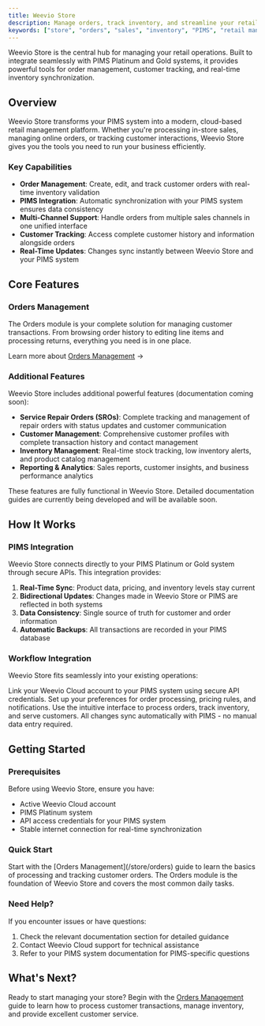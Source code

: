 ```yaml
---
title: Weevio Store
description: Manage orders, track inventory, and streamline your retail operations with Weevio Cloud Store Management.
keywords: ["store", "orders", "sales", "inventory", "PIMS", "retail management"]
---
```


Weevio Store is the central hub for managing your retail operations. Built to integrate seamlessly with PIMS Platinum and Gold systems, it provides powerful tools for order management, customer tracking, and real-time inventory synchronization.

## Overview

Weevio Store transforms your PIMS system into a modern, cloud-based retail management platform. Whether you're processing in-store sales, managing online orders, or tracking customer interactions, Weevio Store gives you the tools you need to run your business efficiently.

### Key Capabilities

- **Order Management**: Create, edit, and track customer orders with real-time inventory validation
- **PIMS Integration**: Automatic synchronization with your PIMS system ensures data consistency
- **Multi-Channel Support**: Handle orders from multiple sales channels in one unified interface
- **Customer Tracking**: Access complete customer history and information alongside orders
- **Real-Time Updates**: Changes sync instantly between Weevio Store and your PIMS system

## Core Features

### Orders Management

The Orders module is your complete solution for managing customer transactions. From browsing order history to editing line items and processing returns, everything you need is in one place.

<CardGrid>
  <Card
    title="Order Table"
    description="Browse, search, and filter orders with powerful sorting and filtering tools."
    href="/store/orders/order-table"
  />
  <Card
    title="Order View"
    description="View comprehensive order details including items, pricing, and customer information."
    href="/store/orders/order-view-overview"
  />
  <Card
    title="Line Items"
    description="Add, edit, and remove products from orders with real-time inventory validation."
    href="/store/orders/line-items"
  />
  <Card
    title="Customer Management"
    description="Manage customer information, addresses, and order history in context."
    href="/store/orders/customer-management"
  />
</CardGrid>

Learn more about [Orders Management](/store/orders) →

### Additional Features

Weevio Store includes additional powerful features (documentation coming soon):

- **Service Repair Orders (SROs)**: Complete tracking and management of repair orders with status updates and customer communication
- **Customer Management**: Comprehensive customer profiles with complete transaction history and contact management
- **Inventory Management**: Real-time stock tracking, low inventory alerts, and product catalog management
- **Reporting & Analytics**: Sales reports, customer insights, and business performance analytics

<Note type="info" title="Documentation in Progress">
These features are fully functional in Weevio Store. Detailed documentation guides are currently being developed and will be available soon.
</Note>

## How It Works

### PIMS Integration

Weevio Store connects directly to your PIMS Platinum or Gold system through secure APIs. This integration provides:

1. **Real-Time Sync**: Product data, pricing, and inventory levels stay current
2. **Bidirectional Updates**: Changes made in Weevio Store or PIMS are reflected in both systems
3. **Data Consistency**: Single source of truth for customer and order information
4. **Automatic Backups**: All transactions are recorded in your PIMS database

### Workflow Integration

Weevio Store fits seamlessly into your existing operations:

<Step>
  <StepItem title="Connect to PIMS">
    Link your Weevio Cloud account to your PIMS system using secure API credentials.
  </StepItem>
  <StepItem title="Configure Settings">
    Set up your preferences for order processing, pricing rules, and notifications.
  </StepItem>
  <StepItem title="Start Managing Orders">
    Use the intuitive interface to process orders, track inventory, and serve customers.
  </StepItem>
  <StepItem title="Automatic Sync">
    All changes sync automatically with PIMS - no manual data entry required.
  </StepItem>
</Step>

## Getting Started

### Prerequisites

Before using Weevio Store, ensure you have:

- Active Weevio Cloud account
- PIMS Platinum system
- API access credentials for your PIMS system
- Stable internet connection for real-time synchronization

### Quick Start

<Note type="info" title="New to Weevio Store?">
Start with the [Orders Management](/store/orders) guide to learn the basics of processing and tracking customer orders. The Orders module is the foundation of Weevio Store and covers the most common daily tasks.
</Note>

### Need Help?

If you encounter issues or have questions:

1. Check the relevant documentation section for detailed guidance
2. Contact Weevio Cloud support for technical assistance
3. Refer to your PIMS system documentation for PIMS-specific questions

## What's Next?

Ready to start managing your store? Begin with the [Orders Management](/store/orders) guide to learn how to process customer transactions, manage inventory, and provide excellent customer service.
